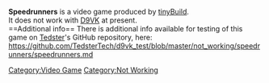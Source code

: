 <strong>Speedrunners</strong> is a video game produced by [[tinyBuild]].
<br />
It does not work with [[D9VK]] at present.
<br />
==Additional info==
There is additional info available for testing of this game on [[User:Tedster|Tedster]]'s GitHub repository, here:
<br />
https://github.com/TedsterTech/d9vk_test/blob/master/not_working/speedrunners/speedrunners.md

[[Category:Video Game]]
[[Category:Not Working]]
